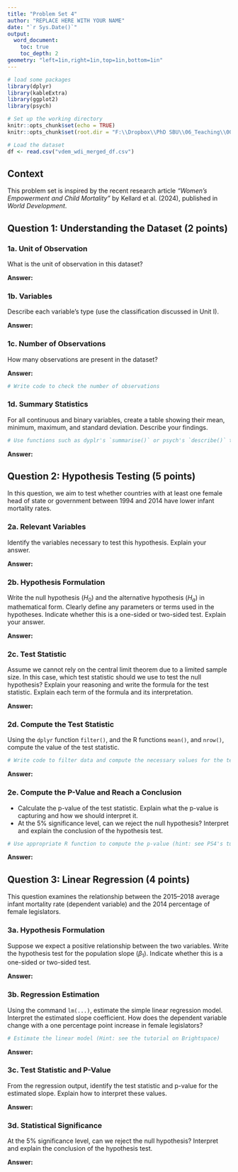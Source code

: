 ---
title: "Problem Set 4"
author: "REPLACE HERE WITH YOUR NAME"
date: "`r Sys.Date()`"
output:
  word_document:
    toc: true
    toc_depth: 2
geometry: "left=1in,right=1in,top=1in,bottom=1in"
---

```{r setup, include=FALSE}
# load some packages
library(dplyr)
library(kableExtra)
library(ggplot2)
library(psych)

# Set up the working directory
knitr::opts_chunk$set(echo = TRUE)
knitr::opts_chunk$set(root.dir = "F:\\Dropbox\\PhD SBU\\06_Teaching\\00_POL-501\\Applied-Cases\\Effects of Women Leadership") # Set root directory for all chunks

# Load the dataset
df <- read.csv("vdem_wdi_merged_df.csv")
```

## Context

This problem set is inspired by the recent research article *"Women’s Empowerment and Child Mortality"* by Kellard et al. (2024), published in *World Development*.

## Question 1: Understanding the Dataset (2 points)

### 1a. Unit of Observation

What is the unit of observation in this dataset?

**Answer:**


### 1b. Variables

Describe each variable's type (use the classification discussed in Unit I).

**Answer:**


### 1c. Number of Observations

How many observations are present in the dataset?

**Answer:**


```{r number_of_observations}
# Write code to check the number of observations

```

### 1d. Summary Statistics

For all continuous and binary variables, create a table showing their mean, minimum, maximum, and standard deviation. Describe your findings.

```{r summary_statistics}
# Use functions such as dyplr's `summarise()` or psych's `describe()` to compute summary statistics for the continuous and binary variables

```

**Answer:**


## Question 2: Hypothesis Testing (5 points)

In this question, we aim to test whether countries with at least one female head of state or government between 1994 and 2014 have lower infant mortality rates.


### 2a. Relevant Variables

Identify the variables necessary to test this hypothesis. Explain your answer.

**Answer:**


### 2b. Hypothesis Formulation

Write the null hypothesis ($H_0$) and the alternative hypothesis ($H_a$) in mathematical form. Clearly define any parameters or terms used in the hypotheses. Indicate whether this is a one-sided or two-sided test. Explain your answer.

**Answer:**


### 2c. Test Statistic

Assume we cannot rely on the central limit theorem due to a limited sample size. In this case, which test statistic should we use to test the null hypothesis? Explain your reasoning and write the formula for the test statistic. Explain each term of the formula and its interpretation.

**Answer:**


### 2d. Compute the Test Statistic

Using the `dplyr` function `filter()`, and the R functions `mean()`, and `nrow()`, compute the value of the test statistic.

```{r compute_test_statistic}
# Write code to filter data and compute the necessary values for the test statistic

```

**Answer:**


### 2e. Compute the P-Value and Reach a Conclusion

- Calculate the p-value of the test statistic. Explain what the p-value is capturing and how we should interpret it.
- At the 5% significance level, can we reject the null hypothesis? Interpret and explain the conclusion of the hypothesis test.

```{r compute_p_value}
# Use appropriate R function to compute the p-value (hint: see PS4's tutorial)

```

**Answer:**


## Question 3: Linear Regression (4 points)

This question examines the relationship between the 2015–2018 average infant mortality rate (dependent variable) and the 2014 percentage of female legislators.

### 3a. Hypothesis Formulation

Suppose we expect a positive relationship between the two variables. Write the hypothesis test for the population slope ($\beta_1$). Indicate whether this is a one-sided or two-sided test.

**Answer:**


### 3b. Regression Estimation

Using the command `lm(...)`, estimate the simple linear regression model. Interpret the estimated slope coefficient. How does the dependent variable change with a one percentage point increase in female legislators?

```{r regression_estimation}
# Estimate the linear model (Hint: see the tutorial on Brightspace)

```

**Answer:**


### 3c. Test Statistic and P-Value

From the regression output, identify the test statistic and p-value for the estimated slope. Explain how to interpret these values.

**Answer:**


### 3d. Statistical Significance

At the 5% significance level, can we reject the null hypothesis? Interpret and explain the conclusion of the hypothesis test.

**Answer:**
